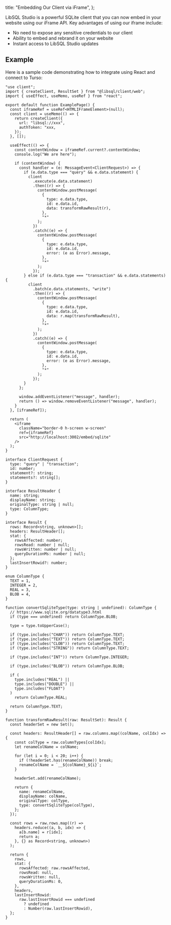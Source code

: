 
  title: "Embedding Our Client via iFrame",
};

<DocContent title="Embedding Our Client via iFrame" group="Integration">

LibSQL Studio is a powerful SQLite client that you can now embed
in your website using our iFrame API. Key advantages of using
our iframe include:

- No need to expose any sensitive credentials to our client
- Ability to embed and rebrand it on your website
- Instant access to LibSQL Studio updates

## Example

Here is a sample code demonstrating how to integrate using React and connect to Turso:

```
"use client";
import { createClient, ResultSet } from "@libsql/client/web";
import { useEffect, useMemo, useRef } from "react";

export default function ExamplePage() {
  const iframeRef = useRef<HTMLIFrameElement>(null);
  const client = useMemo(() => {
    return createClient({
      url: "libsql://xxx",
      authToken: "xxx,
    });
  }, []);

  useEffect(() => {
    const contentWindow = iframeRef.current?.contentWindow;
    console.log("We are here");

    if (contentWindow) {
      const handler = (e: MessageEvent<ClientRequest>) => {
        if (e.data.type === "query" && e.data.statement) {
          client
            .execute(e.data.statement)
            .then((r) => {
              contentWindow.postMessage(
                {
                  type: e.data.type,
                  id: e.data.id,
                  data: transformRawResult(r),
                },
                "*"
              );
            })
            .catch((e) => {
              contentWindow.postMessage(
                {
                  type: e.data.type,
                  id: e.data.id,
                  error: (e as Error).message,
                },
                "*"
              );
            });
        } else if (e.data.type === "transaction" && e.data.statements) {
          client
            .batch(e.data.statements, "write")
            .then((r) => {
              contentWindow.postMessage(
                {
                  type: e.data.type,
                  id: e.data.id,
                  data: r.map(transformRawResult),
                },
                "*"
              );
            })
            .catch((e) => {
              contentWindow.postMessage(
                {
                  type: e.data.type,
                  id: e.data.id,
                  error: (e as Error).message,
                },
                "*"
              );
            });
        }
      };

      window.addEventListener("message", handler);
      return () => window.removeEventListener("message", handler);
    }
  }, [iframeRef]);

  return (
    <iframe
      className="border-0 h-screen w-screen"
      ref={iframeRef}
      src="http://localhost:3002/embed/sqlite"
    />
  );
}

interface ClientRequest {
  type: "query" | "transaction";
  id: number;
  statement?: string;
  statements?: string[];
}

interface ResultHeader {
  name: string;
  displayName: string;
  originalType: string | null;
  type: ColumnType;
}

interface Result {
  rows: Record<string, unknown>[];
  headers: ResultHeader[];
  stat: {
    rowsAffected: number;
    rowsRead: number | null;
    rowsWritten: number | null;
    queryDurationMs: number | null;
  };
  lastInsertRowid?: number;
}

enum ColumnType {
  TEXT = 1,
  INTEGER = 2,
  REAL = 3,
  BLOB = 4,
}

function convertSqliteType(type: string | undefined): ColumnType {
  // https://www.sqlite.org/datatype3.html
  if (type === undefined) return ColumnType.BLOB;

  type = type.toUpperCase();

  if (type.includes("CHAR")) return ColumnType.TEXT;
  if (type.includes("TEXT")) return ColumnType.TEXT;
  if (type.includes("CLOB")) return ColumnType.TEXT;
  if (type.includes("STRING")) return ColumnType.TEXT;

  if (type.includes("INT")) return ColumnType.INTEGER;

  if (type.includes("BLOB")) return ColumnType.BLOB;

  if (
    type.includes("REAL") ||
    type.includes("DOUBLE") ||
    type.includes("FLOAT")
  )
    return ColumnType.REAL;

  return ColumnType.TEXT;
}

function transformRawResult(raw: ResultSet): Result {
  const headerSet = new Set();

  const headers: ResultHeader[] = raw.columns.map((colName, colIdx) => {
    const colType = raw.columnTypes[colIdx];
    let renameColName = colName;

    for (let i = 0; i < 20; i++) {
      if (!headerSet.has(renameColName)) break;
      renameColName = `__${colName}_${i}`;
    }

    headerSet.add(renameColName);

    return {
      name: renameColName,
      displayName: colName,
      originalType: colType,
      type: convertSqliteType(colType),
    };
  });

  const rows = raw.rows.map((r) =>
    headers.reduce((a, b, idx) => {
      a[b.name] = r[idx];
      return a;
    }, {} as Record<string, unknown>)
  );

  return {
    rows,
    stat: {
      rowsAffected: raw.rowsAffected,
      rowsRead: null,
      rowsWritten: null,
      queryDurationMs: 0,
    },
    headers,
    lastInsertRowid:
      raw.lastInsertRowid === undefined
        ? undefined
        : Number(raw.lastInsertRowid),
  };
}

```

</DocContent>
